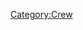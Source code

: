 {{Character
 | name         = {{PAGENAME}}
 | image        = Portrait character MERCURY.png
 | imagecaption = 
 | aliases      = The Shipwright
 | nationality  = Scottish
 | role         = 
 | weapon       = Anchor, ''Sir Reginald''
 | signature    = 
 | passive      =  
 | archtypes    = 
}}

[[Category:Crew]]